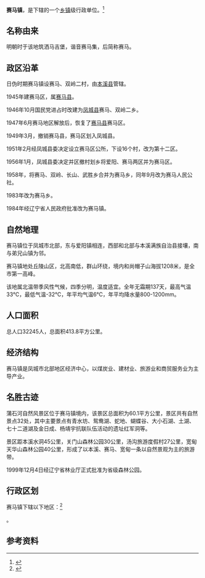{{中国乡级行政区|21/06/82/114/000}}

'''赛马镇'''，是{{PRC admin/fullname|21/06/82/114/000|3}}下辖的一个[[乡镇|乡镇]]级行政单位。<ref>{{PRC admin/ref sgc|{{PRC admin/parent|21/06/82/114/000}}}}</ref>

== 名称由来 ==
明朝时于该地筑洒马吉堡，谐音赛马集，后简称赛马。

== 政区沿革 ==
日伪时期赛马镇设赛马、双岭二村，由[[本溪县|本溪县]]管辖。

1945年建赛马区，属[[赛马县|赛马县]]。

1946年10月国民党进占时改建为[[凤城县|凤城县]]赛马、双岭二乡。

1947年6月赛马地区解放后，恢复了[[赛马县|赛马县]]赛马区。

1949年3月，撤销赛马县，赛马区划入凤城县。

1951年2月经凤城县委决定设立赛马区公所，下设16个村，改为第十二区。

1956年1月，凤城县委决定并区撤村划乡将爱阳、赛马两区并为赛马区。

1958年，将赛马、双岭、长山、武胜乡合并为赛马乡，同年9月改为赛马人民公社。

1983年改为赛马乡。

1984年经辽宁省人民政府批准改为赛马镇。

== 自然地理 ==
赛马镇位于凤城市北部，东与爱阳镇相连，西部和北部与本溪满族自治县接壤，南与弟兄山镇为邻。

赛马镇地处丘陵山区，北高南低，群山环绕，境内和尚帽子山海拔1208米，是全市第一高峰。

该地属北温带季风性气候，四季分明，温度适宜。全年无霜期137天，最高气温33℃，最低气温-32℃，年平均气温6℃，年平均降水量800-1200mm。

== 人口面积 ==
总人口32245人，总面积413.8平方公里。

== 经济结构 ==
赛马镇是凤城市北部地区经济中心，以煤炭业、建材业、旅游业和商贸服务业为主导产业。

== 名胜古迹 ==
蒲石河自然风景区位于赛马镇境内，该景区总面积为60.1平方公里，景区共有自然景点32处，其中主要景点有青水坊、鸳鸯湖、蛇地、蝴蝶谷、大小石湖、土湖、七十二道湖及金日成、杨靖宇抗联队伍活动的遗址红军洞等。

景区距本溪水洞45公里，关门山森林公园30公里，汤沟旅游度假村27公里，宽甸天华山森林公园40公里，形成了以本溪、赛马、宽甸一条以自然景观为主的旅游带。

1999年12月4日经辽宁省林业厅正式批准为省级森林公园。

== 行政区划 ==

赛马镇下辖以下地区：<ref>{{PRC admin/ref sgc|21/06/82/114/000}}</ref>

{{PRC admin/children|21/06/82/114/000}}。

== 参考资料 ==

{{reflist}}

{{行政区划小作品}}{{丹东市行政区划}}{{PRC admin/navcat|21/06/82/114/000}}